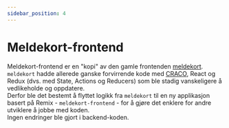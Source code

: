 ```yaml
---
sidebar_position: 4
---
```


# Meldekort-frontend

Meldekort-frontend er en "kopi" av den gamle frontenden [meldekort](https://github.com/navikt/meldekort).\
`meldekort` hadde allerede ganske forvirrende kode med [CRACO](https://craco.js.org/), React og Redux (dvs. med State, Actions og Reducers) som ble stadig vanskeligere å vedlikeholde og oppdatere.\
Derfor ble det bestemt å flyttet logikk fra `meldekort` til en ny applikasjon basert på Remix - `meldekort-frontend` - for å gjøre det enklere for andre utviklere å jobbe med koden.\
Ingen endringer ble gjort i backend-koden.
